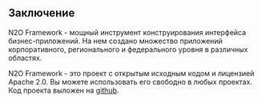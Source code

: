 ## Заключение
N2O Framework - мощный инструмент конструирования интерфейса бизнес-приложений.
На нем создано множество приложений корпоративного, регионального и
федерального уровня в различных областях.

N2O Framework - это проект с открытым исходным кодом и лицензией Apache 2.0.
Вы можете использовать его свободно в любых проектах.
Код проекта выложен на [github](https://github.com/i-novus-llc/n2o-framework).
